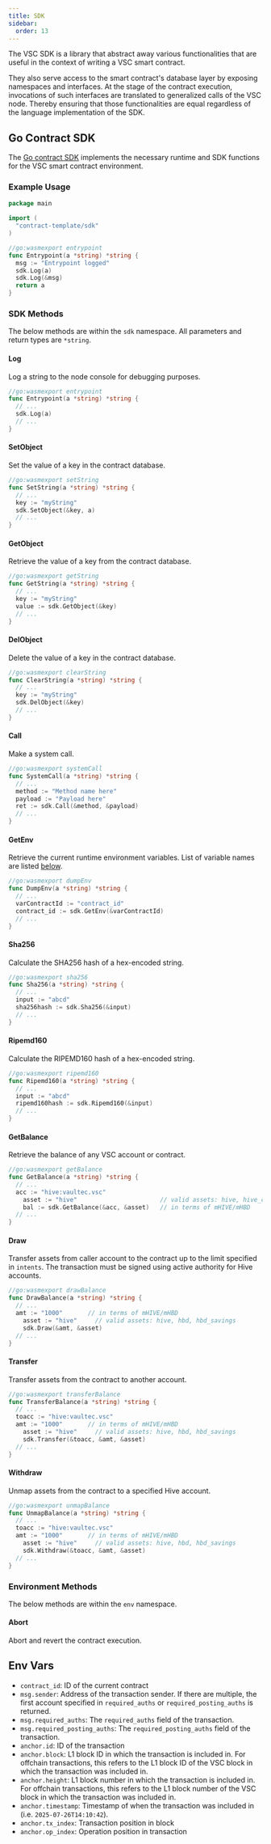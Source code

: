 ```yaml
---
title: SDK
sidebar:
  order: 13
---
```



The VSC SDK is a library that abstract away various functionalities that are useful in the context of writing a VSC smart contract.

<Aside type="tip" title="Nice To Know">
They also serve access to the smart contract's database layer by exposing namespaces and interfaces. At the stage of the contract execution, invocations of such interfaces are translated to generalized calls of the VSC node. Thereby ensuring that those functionalities are equal regardless of the language implementation of the SDK.
</Aside>

## Go Contract SDK

The [Go contract SDK](https://github.com/vsc-eco/go-contract-template) implements the necessary runtime and SDK functions for the VSC smart contract environment.

### Example Usage

```go
package main

import (
  "contract-template/sdk"
)

//go:wasmexport entrypoint
func Entrypoint(a *string) *string {
  msg := "Entrypoint logged"
  sdk.Log(a)
  sdk.Log(&msg)
  return a
}
```

### SDK Methods

The below methods are within the `sdk` namespace. All parameters and return types are `*string`.

#### Log

Log a string to the node console for debugging purposes.

```go
//go:wasmexport entrypoint
func Entrypoint(a *string) *string {
  // ...
  sdk.Log(a)
  // ...
}
```

#### SetObject

Set the value of a key in the contract database.

```go
//go:wasmexport setString
func SetString(a *string) *string {
  // ...
  key := "myString"
  sdk.SetObject(&key, a)
  // ...
}
```

#### GetObject

Retrieve the value of a key from the contract database.

```go
//go:wasmexport getString
func GetString(a *string) *string {
  // ...
  key := "myString"
  value := sdk.GetObject(&key)
  // ...
}
```

#### DelObject

Delete the value of a key in the contract database.

```go
//go:wasmexport clearString
func ClearString(a *string) *string {
  // ...
  key := "myString"
  sdk.DelObject(&key)
  // ...
}
```

#### Call

Make a system call.

```go
//go:wasmexport systemCall
func SystemCall(a *string) *string {
  // ...
  method := "Method name here"
  payload := "Payload here"
  ret := sdk.Call(&method, &payload)
  // ...
}
```

#### GetEnv

Retrieve the current runtime environment variables. List of variable names are listed [below](#env-vars).

```go
//go:wasmexport dumpEnv
func DumpEnv(a *string) *string {
  // ...
  varContractId := "contract_id"
  contract_id := sdk.GetEnv(&varContractId)
  // ...
}
```

#### Sha256

Calculate the SHA256 hash of a hex-encoded string.

```go
//go:wasmexport sha256
func Sha256(a *string) *string {
  // ...
  input := "abcd"
  sha256hash := sdk.Sha256(&input)
  // ...
}
```

#### Ripemd160

Calculate the RIPEMD160 hash of a hex-encoded string.

```go
//go:wasmexport ripemd160
func Ripemd160(a *string) *string {
  // ...
  input := "abcd"
  ripemd160hash := sdk.Ripemd160(&input)
  // ...
}
```

#### GetBalance

Retrieve the balance of any VSC account or contract.

```go
//go:wasmexport getBalance
func GetBalance(a *string) *string {
  // ...
  acc := "hive:vaultec.vsc"
	asset := "hive"                       // valid assets: hive, hive_consensus, hbd, hbd_savings
	bal := sdk.GetBalance(&acc, &asset)   // in terms of mHIVE/mHBD
  // ...
}
```

#### Draw

Transfer assets from caller account to the contract up to the limit specified in `intents`. The transaction must be signed using active authority for Hive accounts.

```go
//go:wasmexport drawBalance
func DrawBalance(a *string) *string {
  // ...
  amt := "1000"       // in terms of mHIVE/mHBD
	asset := "hive"     // valid assets: hive, hbd, hbd_savings
	sdk.Draw(&amt, &asset)
  // ...
}
```

#### Transfer

Transfer assets from the contract to another account.

```go
//go:wasmexport transferBalance
func TransferBalance(a *string) *string {
  // ...
  toacc := "hive:vaultec.vsc"
  amt := "1000"       // in terms of mHIVE/mHBD
	asset := "hive"     // valid assets: hive, hbd, hbd_savings
	sdk.Transfer(&toacc, &amt, &asset)
  // ...
}
```

#### Withdraw

Unmap assets from the contract to a specified Hive account.

```go
//go:wasmexport unmapBalance
func UnmapBalance(a *string) *string {
  // ...
  toacc := "hive:vaultec.vsc"
  amt := "1000"       // in terms of mHIVE/mHBD
	asset := "hive"     // valid assets: hive, hbd, hbd_savings
	sdk.Withdraw(&toacc, &amt, &asset)
  // ...
}
```

### Environment Methods

The below methods are within the `env` namespace.

#### Abort

Abort and revert the contract execution.

## Env Vars

* `contract_id`: ID of the current contract
* `msg.sender`: Address of the transaction sender. If there are multiple, the first account specified in `required_auths` or `required_posting_auths` is returned.
* `msg.required_auths`: The `required_auths` field of the transaction.
* `msg.required_posting_auths`: The `required_posting_auths` field of the transaction.
* `anchor.id`: ID of the transaction
* `anchor.block`: L1 block ID in which the transaction is included in. For offchain transactions, this refers to the L1 block ID of the VSC block in which the transaction was included in.
* `anchor.height`: L1 block number in which the transaction is included in. For offchain transactions, this refers to the L1 block number of the VSC block in which the transaction was included in.
* `anchor.timestamp`: Timestamp of when the transaction was included in (i.e. `2025-07-26T14:10:42`).
* `anchor.tx_index`: Transaction position in block
* `anchor.op_index`: Operation position in transaction